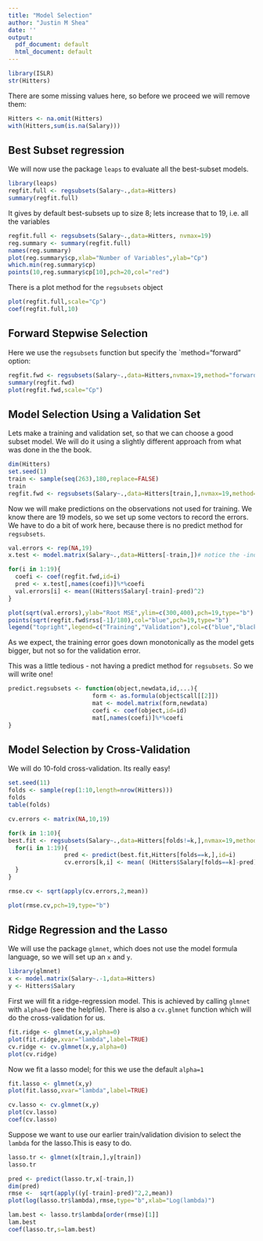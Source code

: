 ```yaml
---
title: "Model Selection"
author: "Justin M Shea"
date: ''
output:
  pdf_document: default
  html_document: default
---
```



```r
library(ISLR)
str(Hitters)
```

There are some missing values here, so before we proceed we will remove them:

```r
Hitters <- na.omit(Hitters)
with(Hitters,sum(is.na(Salary)))
```

## Best Subset regression

We will now use the package `leaps` to evaluate all the best-subset models.
```r
library(leaps)
regfit.full <- regsubsets(Salary~.,data=Hitters)
summary(regfit.full)
```

It gives by default best-subsets up to size 8; lets increase that to 19, i.e. all the variables

```r
regfit.full <- regsubsets(Salary~.,data=Hitters, nvmax=19)
reg.summary <- summary(regfit.full)
names(reg.summary)
plot(reg.summary$cp,xlab="Number of Variables",ylab="Cp")
which.min(reg.summary$cp)
points(10,reg.summary$cp[10],pch=20,col="red")
```

There is a plot method for the `regsubsets`  object

```r
plot(regfit.full,scale="Cp")
coef(regfit.full,10)
```



## Forward Stepwise Selection

Here we use the `regsubsets` function but specify the `method="forward" option:

```r
regfit.fwd <- regsubsets(Salary~.,data=Hitters,nvmax=19,method="forward")
summary(regfit.fwd)
plot(regfit.fwd,scale="Cp")
```

## Model Selection Using a Validation Set

Lets make a training and validation set, so that we can choose a good subset model. We will do it using a slightly different approach from what was done in the the book.

```r
dim(Hitters)
set.seed(1)
train <- sample(seq(263),180,replace=FALSE)
train
regfit.fwd <- regsubsets(Salary~.,data=Hitters[train,],nvmax=19,method="forward")
```

Now we will make predictions on the observations not used for training. We know there are 19 models, so we set up some vectors to record the errors. We have to do a bit of work here, because there is no predict method for `regsubsets`.

```r
val.errors <- rep(NA,19)
x.test <- model.matrix(Salary~.,data=Hitters[-train,])# notice the -index!

for(i in 1:19){
  coefi <- coef(regfit.fwd,id=i)
  pred <- x.test[,names(coefi)]%*%coefi
  val.errors[i] <- mean((Hitters$Salary[-train]-pred)^2)
}

plot(sqrt(val.errors),ylab="Root MSE",ylim=c(300,400),pch=19,type="b")
points(sqrt(regfit.fwd$rss[-1]/180),col="blue",pch=19,type="b")
legend("topright",legend=c("Training","Validation"),col=c("blue","black"),pch=19)
```

As we expect, the training error goes down monotonically as the model gets bigger, but not so for the validation error.

This was a little tedious - not having a predict method for `regsubsets`. So we will write one!
```r
predict.regsubsets <- function(object,newdata,id,...){
                        form <- as.formula(object$call[[2]])
                        mat <- model.matrix(form,newdata)
                        coefi <- coef(object,id=id)
                        mat[,names(coefi)]%*%coefi
}
```


## Model Selection by Cross-Validation
 

We will do 10-fold cross-validation. Its really easy!
```r
set.seed(11)
folds <- sample(rep(1:10,length=nrow(Hitters)))
folds
table(folds)

cv.errors <- matrix(NA,10,19)

for(k in 1:10){
best.fit <- regsubsets(Salary~.,data=Hitters[folds!=k,],nvmax=19,method="forward")
  for(i in 1:19){
                pred <- predict(best.fit,Hitters[folds==k,],id=i)
                cv.errors[k,i] <- mean( (Hitters$Salary[folds==k]-pred)^2)
  }
}

rmse.cv <- sqrt(apply(cv.errors,2,mean))

plot(rmse.cv,pch=19,type="b")
```


## Ridge Regression and the Lasso
 
We will use the package `glmnet`, which does not use the model formula language, so we will set up an `x` and `y`.

```r
library(glmnet)
x <- model.matrix(Salary~.-1,data=Hitters) 
y <- Hitters$Salary
```

First we will fit a ridge-regression model. This is achieved by calling `glmnet` with `alpha=0` (see the helpfile). There is also a `cv.glmnet` function which will do the cross-validation for us. 

```r
fit.ridge <- glmnet(x,y,alpha=0)
plot(fit.ridge,xvar="lambda",label=TRUE)
cv.ridge <- cv.glmnet(x,y,alpha=0)
plot(cv.ridge)
```

Now we fit a lasso model; for this we use the default `alpha=1`

```r
fit.lasso <- glmnet(x,y)
plot(fit.lasso,xvar="lambda",label=TRUE)

cv.lasso <- cv.glmnet(x,y)
plot(cv.lasso)
coef(cv.lasso)
```

 Suppose we want to use our earlier train/validation division to select the `lambda` for the lasso.This is easy to do.
 
```r
lasso.tr <- glmnet(x[train,],y[train])
lasso.tr

pred <- predict(lasso.tr,x[-train,])
dim(pred)
rmse <-  sqrt(apply((y[-train]-pred)^2,2,mean))
plot(log(lasso.tr$lambda),rmse,type="b",xlab="Log(lambda)")

lam.best <- lasso.tr$lambda[order(rmse)[1]]
lam.best
coef(lasso.tr,s=lam.best)
```
